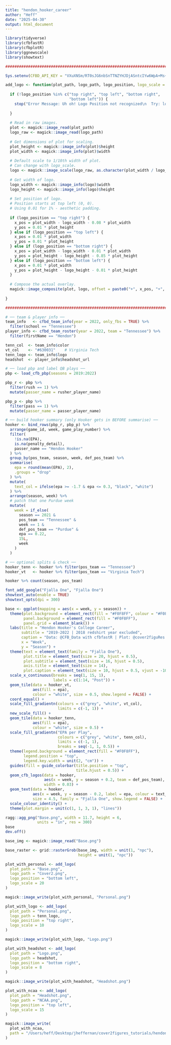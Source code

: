 ```yaml
---
title: "hendon_hooker_career"
author: "Heff"
date: "2025-04-30"
output: html_document
---
```


```r
library(tidyverse)
library(cfbfastR)
library(cfbplotR)
library(ggnewscale)
library(showtext)

###############################################################################
```

```r
Sys.setenv(CFBD_API_KEY = "VXuXNSm/RT0sJG6nbSnTTNZYHJDjASntcIYw6WpA+Ms+j/lkU7T9/d/i2GIKKVaj")
```

```r
add_logo <- function(plot_path, logo_path, logo_position, logo_scale = 10) {
  
  if (!logo_position %in% c("top right", "top left", "bottom right",
                            "bottom left")) {
    stop("Error Message: Uh oh! Logo Position not recognized\n  Try: logo_positon = 'top left', 'top right', 'bottom left', or 'bottom right'")
    
  }
  
  # Read in raw images.
  plot <- magick::image_read(plot_path)
  logo_raw <- magick::image_read(logo_path)
  
  # Get dimensions of plot for scaling.
  plot_height <- magick::image_info(plot)$height
  plot_width <- magick::image_info(plot)$width
  
  # Default scale to 1/10th width of plot.
  # Can change with logo_scale.
  logo <- magick::image_scale(logo_raw, as.character(plot_width / logo_scale))
  
  # Get width of logo.
  logo_width <- magick::image_info(logo)$width
  logo_height <- magick::image_info(logo)$height
  
  # Set position of logo.
  # Position starts at top left (0, 0).
  # Using 0.01 for 1% - aesthetic padding.
  
  if (logo_position == "top right") {
    x_pos = plot_width - logo_width - 0.08 * plot_width
    y_pos = 0.01 * plot_height
  } else if (logo_position == "top left") {
    x_pos = 0.01 * plot_width
    y_pos = 0.01 * plot_height
  } else if (logo_position == "bottom right") {
    x_pos = plot_width - logo_width - 0.01 * plot_width
    y_pos = plot_height - logo_height - 0.85 * plot_height
  } else if (logo_position == "bottom left") {
    x_pos = 0.01 * plot_width
    y_pos = plot_height - logo_height - 0.01 * plot_height
  }
  
  # Compose the actual overlay.
  magick::image_composite(plot, logo, offset = paste0("+", x_pos, "+", y_pos))
  
}

###############################################################################
```

```r
# ── team & player info ──
team_info   <- cfbd_team_info(year = 2022, only_fbs = TRUE) %>%
  filter(school == "Tennessee")
player_info <- cfbd_team_roster(year = 2022, team = "Tennessee") %>%
  filter(firstName == "Hendon")

tenn_col  <- team_info$color
vt_col    <- "#630031"    # Virginia Tech
tenn_logo <- team_info$logo
headshot  <- player_info$headshot_url

# ── load pbp and label QB plays ──
pbp <- load_cfb_pbp(seasons = 2019:2022)

pbp_r <- pbp %>%
  filter(rush == 1) %>%
  mutate(passer_name = rusher_player_name)

pbp_p <- pbp %>%
  filter(pass == 1) %>%
  mutate(passer_name = passer_player_name)

# ── build hooker summary (only Hooker gets in BEFORE summarise) ──
hooker <- bind_rows(pbp_r, pbp_p) %>%
  arrange(game_id, week, game_play_number) %>%
  filter(
    !is.na(EPA),
    is.na(penalty_detail),
    passer_name == "Hendon Hooker"
  ) %>%
  group_by(pos_team, season, week, def_pos_team) %>%
  summarise(
    epa = round(mean(EPA), 2),
    .groups = "drop"
  ) %>%
  mutate(
    text_col = ifelse(epa >= -1.7 & epa <= 0.3, "black", "white")
  ) %>%
  arrange(season, week) %>%
  # patch that one Purdue week
  mutate(
    week = if_else(
      season == 2021 &
      pos_team == "Tennessee" &
      week == 1 &
      def_pos_team == "Purdue" &
      epa == 0.22,
      15L,
      week
    )
  )

# ── optional splits & check ──
hooker_tenn <- hooker %>% filter(pos_team == "Tennessee")
hooker_vt   <- hooker %>% filter(pos_team == "Virginia Tech")

hooker %>% count(season, pos_team)
```


```r
font_add_google("Fjalla One", "Fjalla One")
showtext_auto(enable = TRUE)
showtext_opts(dpi = 300)

base <- ggplot(mapping = aes(x = week, y = season)) +
  theme(plot.background = element_rect(fill = "#F0F8FF", colour = "#F0F8FF"),
        panel.background = element_rect(fill = "#F0F8FF"),
        panel.grid = element_blank()) +
  labs(title = "Hendon Hooker's College Career",
       subtitle = "2019-2022 | 2018 redshirt year excluded",
       caption = "Data: @CFB_Data with cfbfastR | Plot: @cover2figuRes | Inspired by @BrunoHMioto",
       x = "Week",
       y = "Season") +
  theme(text = element_text(family = "Fjalla One"),
        plot.title = element_text(size = 20, hjust = 0.5),
        plot.subtitle = element_text(size = 16, hjust = 0.5),
        axis.title = element_text(size = 14),
        plot.caption = element_text(size = 10, hjust = 0.5, vjust = -10)) +
  scale_x_continuous(breaks = seq(1, 15, 1),
                     labels = c(1:14, "Post")) +
  geom_tile(data = hooker_vt,
            aes(fill = epa),
            colour = "white", size = 0.5, show.legend = FALSE) +
  coord_equal() +
  scale_fill_gradientn(colours = c("grey", "white", vt_col),
                       limits = c(-1, 1)) +
  new_scale_fill() +
  geom_tile(data = hooker_tenn,
            aes(fill = epa),
            colour = "white", size = 0.5) +
  scale_fill_gradientn("EPA per Play",
                       colours = c("grey", "white", tenn_col),
                       limits = c(-1, 1),
                       breaks = seq(-1, 1, 0.5)) +
  theme(legend.background = element_rect(fill = "#F0F8FF"),
        legend.position = "top",
        legend.key.width = unit(2, "cm")) +
  guides(fill = guide_colorbar(title.position = "top",
                               title.hjust = 0.5)) +
  geom_cfb_logos(data = hooker,
                 aes(x = week, y = season + 0.2, team = def_pos_team),
                 width = 0.03) +
  geom_text(data = hooker,
            aes(x = week, y = season - 0.2, label = epa, colour = text_col),
            size = 4.5, family = "Fjalla One", show.legend = FALSE) +
  scale_colour_identity() +
  theme(plot.margin = unit(c(1, 1, 3, 1), "lines"))

ragg::agg_png("Base.png", width = 11.7, height = 6,
              units = "in", res = 300)
base
dev.off()

base_img <- magick::image_read("Base.png")

base_raster <- grid::rasterGrob(base_img, width = unit(1, "npc"),
                                height = unit(1, "npc"))

plot_with_personal <- add_logo(
  plot_path = "Base.png",
  logo_path = "Cover2.png",
  logo_position = "bottom left",
  logo_scale = 20
)

magick::image_write(plot_with_personal, "Personal.png")

plot_with_logo <- add_logo(
  plot_path = "Personal.png",
  logo_path = tenn_logo,
  logo_position = "top right",
  logo_scale = 10
)

magick::image_write(plot_with_logo, "Logo.png")

plot_with_headshot <- add_logo(
  plot_path = "Logo.png",
  logo_path = headshot,
  logo_position = "bottom right",
  logo_scale = 8
)

magick::image_write(plot_with_headshot, "Headshot.png")

plot_with_ncaa <- add_logo(
  plot_path = "Headshot.png",
  logo_path = "NCAA.png",
  logo_position = "top left",
  logo_scale = 15
)

magick::image_write(
  plot_with_ncaa,
  path = "/Users/heff/Desktop/jheffernan/cover2figures_tutorials/hendon_hooker_career/hendon_hooker_career.png"
)
```


